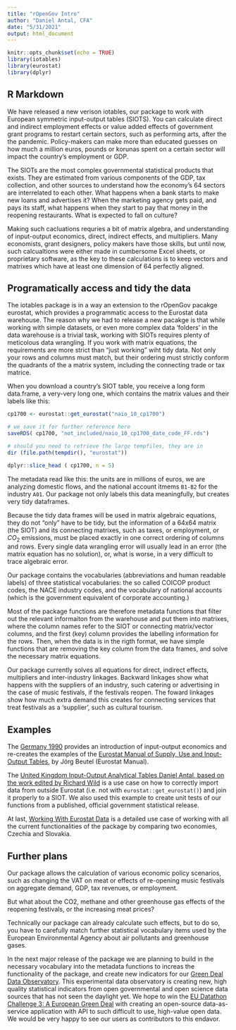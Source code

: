 ```yaml
---
title: "rOpenGov Intro"
author: "Daniel Antal, CFA"
date: "5/31/2021"
output: html_document
---
```


```r
knitr::opts_chunk$set(echo = TRUE)
library(iotables)
library(eurostat)
library(dplyr)
```

## R Markdown

We have released a new verison iotables, our package to work with European symmetric input-output tables (SIOTS).  You can calculate direct and indirect employment effects or value added effects of government grant programs to restart certain sectors, such as performing arts, after the the pandemic.  Policy-makers can make more than educated guesses on how much a million euros, pounds or korunas spent on a certain sector will impact the country’s employment or GDP.

The SIOTs are the most complex governmental statistical products that exists.  They are estimated from various components of the GDP, tax collection, and other sources to understand how the economy’s 64 sectors are interrelated to each other.  What happens when a bank starts to make new loans and advertises it?  When the marketing agency gets paid, and pays its staff, what happens when they start to pay that money in the reopening restaurants. What is expected to fall on culture?

Making such cacluations requries a bit of matrix algebra, and understanding of input-output economics, direct, indirect effects, and multipliers.  Many economists, grant designers, policy makers have those skills, but until now, such calcualtions were either made in cumbersome Excel sheets, or proprietary software, as the key to these calculations is to keep vectors and matrixes which have at least one dimension of 64 perfectly aligned. 

## Programatically access and tidy the data

The iotables package is in a way an extension to the rOpenGov pacakge eurostat, which provides a programmatic access to the Eurostat data warehouse.  The reason why we had to release a new pacakge is that while working with simple datasets, or even more complex data ‘folders’ in the data warehouse is a trivial task, working with SIOTs requires plenty of meticolous data wrangling. If you work with matrix equations, the requirements are more strict than “just working” wiht tidy data. Not only your rows and columns must match, but their ordering must strictly conform the quadrants of the a matrix system, including the connecting trade or tax matrice.

When you download a country’s SIOT table, you receive a long form data.frame, a very-very long one, which contains the matrix values and their labels like this:

```r
cp1700 <- eurostat::get_eurostat("naio_10_cp1700")

# we save it for further reference here 
saveRDS( cp1700, "not_included/naio_10_cp1700_date_code_FF.rds")

# should you need to retrieve the large tempfiles, they are in 
dir (file.path(tempdir(), "eurostat"))
```
```r
dplyr::slice_head ( cp1700, n = 5)
```
The metadata read like this:  the units are in millions of euros, we are analyzing domestic flows, and the national account itmems `B1-B2` for the industry `A01`. Our package not only labels this data meaningfully, but creates very tidy dataframes. 

Because the tidy data frames will be used in matrix algebraic equations, they do not "only" have to be tidy, but the information of a 64x64 matrix (the SIOT) and its connecting matrixes, such as taxes, or employment, or $CO_{2}$ emissions, must be placed exactly in one correct ordering of columns and rows.  Every single data wrangling error will usually lead in an error (the matrix equation has no solution), or, what is worse, in a very difficult to trace algebraic error. 

Our package contains the vocabularies (abbreviations and human readable labels) of three statistical vocabularies: the so called COICOP product codes, the NACE industry codes, and the vocabulary of national accounts (which is the government equivalent of corporate accounting.)

Most of the package functions are therefore metadata functions that filter out the relevant informaiton from the warehouse and put them into matrixes, where the column names refer to the SIOT or connecting matrix/vector columns, and the first (key) column provides the labelling information for the rows. Then, when the data is in the rigth format, we have simple functions that are removing the key column from the data frames, and solve the necessary matrix equations. 

Our package currently solves all equations for direct, indirect effects, multipliers and inter-industry linkages.  Backward linkages show what happens with the suppliers of an industry, such catering or advertising in the case of music festivals, if the festivals reopen.  The foward linkages show how much extra demand this creates for connecting services that treat festivals as a ‘supplier’, such as cultural tourism.

## Examples 

The [Germany 1990](https://iotables.dataobservatory.eu/articles/germany_1990.html) provides an introduction of input-output economics and re-creates the examples of the [Eurostat Manual of Supply, Use and Input-Output Tables](https://iotables.dataobservatory.eu/articles/germany_1990.html), by Jörg Beutel (Eurostat Manual).

The [United Kingdom Input-Output Analytical Tables Daniel Antal, based on the work edited by Richard Wild](https://iotables.dataobservatory.eu/articles/united_kingdom_2010.html) is a use case on how to correctly import data from outside Eurostat (i.e. not with `eurostat::get_eurostat()`) and join it properly to a SIOT.  We also used this example to create unit tests of our functions from a published, official government statistical release. 

At last, [Working With Eurostat Data](https://iotables.dataobservatory.eu/articles/working_with_eurostat.html) is a detailed use case of working with all the current functionalities of the package by comparing two economies, Czechia and Slovakia. 

## Further plans

Our package allows the calculation of various economic policy scenarios, such as changing the VAT on meat or effects of re-opening music festivals on aggregate demand, GDP, tax revenues, or employment. 

But what about the CO2, methane and other greenhouse gas effects of the reopening festivals, or the increasing meat prices?

Technically our package can already calculate such effects, but to do so, you have to carefully match further statistical vocabulary items used by the European Environmental Agency about air pollutants and greenhouse gases. 

In the next major release of the package we are planning to build in the necessary vocabulary into the metadata functions to increas the functionality of the package, and create new indicators for our [Green Deal Data Observatory](https://greendeal.dataobservatory.eu/). This experimental data observatory is creating new, high quality statistical indicators from open governmental and open science data sources that has not seen the daylight yet.  We hope to win the [EU Datathon Challenge 3: A European Green Deal](https://greendeal.dataobservatory.eu/) with creating an open-source data-as-service application with API to such difficult to use, high-value open data.  We would be very happy to see our users as contributors to this endavor.
